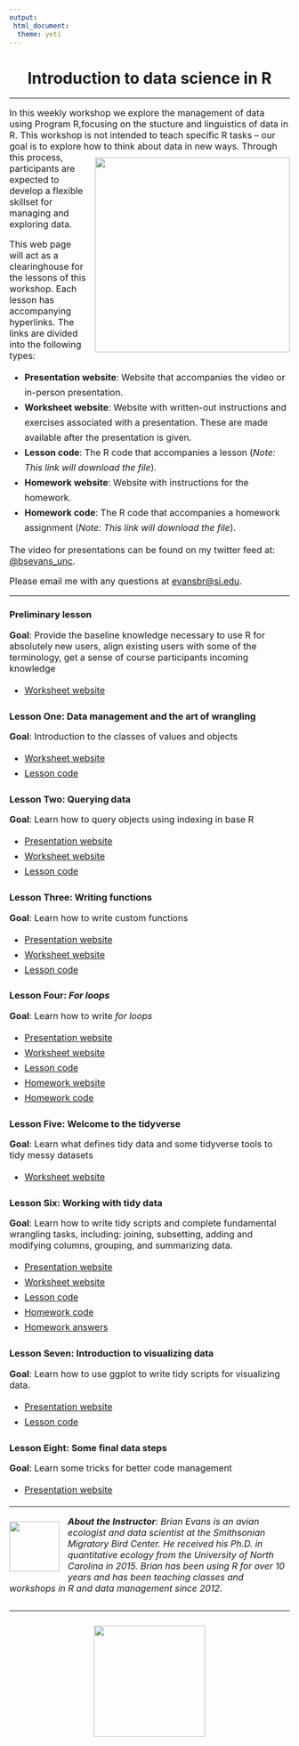 ```yaml
---
output:
 html_document:
  theme: yeti
---
```


<head>
<link rel="stylesheet" href="https://cdnjs.cloudflare.com/ajax/libs/font-awesome/4.7.0/css/font-awesome.min.css">
</head>

<style>

code{
  background-color:#f2f2f2;
  border-radius: 25px;
}
 
span.co{
  color:#000080;
  font-weight: bold;
}
 
img{
  display: block;
  padding-left: 15px;
  padding-right: 15px;
  padding-top: 10px;
  padding-bottom: 10px;
}

h4{
  text-align: left;
  font-size: 20px;
}

p{
  text-align: left;
  font-size: 16px;
}

ul, ol{
  line-height: 27px;
  text-align: left;
  font-size: 16px;
  margin-left: 0px;
}
 
blockquote{
  font-size: 18px;
  border-left: 8px solid #292093;
  background-color: #e6ffff;
  padding-left: 16px;
  padding-right: 16px;
}
 
.row{
  margin: auto;
}
 
table {
  border-collapse: collapse;
}

table, td, th {
  border: 1px solid black;
  padding: 5px;
  text-align: center;
  vertical-align: middle;
}
 
 /* Create two equal columns that floats next to each other */
.column {
  float: left;
  width: 50%;
  padding: 10px;
}

/* Clear floats after the columns */
.row:after {
  content: "";
  display: table;
  clear: both;
}

.roundBorder {
  border-radius: 25px;
  border: 5px solid #30288C;
  background: #D6EAF8;
  padding-left: 20px;
  padding-right: 20px;
  padding-top: 10px;
  padding-bottom: 10px;
}

.roundBorderBlack {
  border-radius: 25px;
  border: 10px solid #D3D3D3;
  padding-left: 20px;
  padding-right: 20px;
  padding-top: 10px;
  padding-bottom: 10px;
}

.roundBorderBlackEx {
  border-radius: 5px;
  border: 5px solid #D3D3D3;
  padding-left: 5px;
  padding-right: 5px;
  padding-top: 2px;
}

.roundBorderEx {
  border-radius: 3px;
  border: 5px solid #30288C;
  background: #D6EAF8;
  padding-left: 5px;
  padding-right: 5px;
  padding-top: 2px;
}

.tt {
    position: relative;
    display: inline-block;
    class: inline; 
    font-weight: bold;
    font-family: "Avenir";
    font-size: 18px;
    border-bottom: 1px black;
}

/* Tooltip text */
.tt .ttText {
    visibility: hidden;
    font-weight: normal;
    font-size: 18px;
    width: 200px;
    background-color: black;
    border: 1px solid black;
    color: white;
    text-align: left;
    padding: 5px;
    border-radius: 6px;
    position: absolute;
    z-index: 1;
}

/* Show the tooltip text when you mouse over the tooltip container */
.tt:hover .ttText {
    visibility: visible;
}

</style>

<h1 style="text-align: center;"><b>Introduction to data science in R</b></h1>
<hr>

<p>In this weekly workshop we explore the management of data using Program R,focusing on the stucture and linguistics of data in R. This workshop is not intended to teach specific R tasks -- our goal is to explore how to think about data in new ways. 
<img src = "rWorkshop/images/dsWorkflowOverview.png"
  style = "float:right;
  padding-right: 0px;
  width: 350px;">
Through this process, participants are expected to develop a flexible skillset for managing and exploring data.</p>

<p>This web page will act as a clearinghouse for the lessons of this workshop. Each lesson has accompanying hyperlinks. The links are divided into the following types:</p>
<ul>
<li><b>Presentation website</b>: Website that accompanies the video or in-person presentation.</li>
<li><b>Worksheet website</b>: Website with written-out instructions and exercises associated with a presentation. These are made available after the presentation is given.</li>
<li><b>Lesson code</b>: The R code that accompanies a lesson (<i>Note: This link will download the file</i>).</li>
<li><b>Homework website</b>: Website with instructions for the homework.</li>
<li><b>Homework code</b>: The R code that accompanies a homework assignment (<i>Note: This link will download the file</i>).</li>
</ul>

<p>The video for presentations can be found on my twitter feed at: <a href = "https://twitter.com/bsevans_unc">@bsevans_unc</a>.

<p>Please email me with any questions at <a href="mailto:evansbr@si.edu">evansbr@si.edu</a>.
<hr>

<h3>Preliminary lesson</h3>
<p><b>Goal</b>: Provide the baseline knowledge necessary to use R for absolutely new users, align existing users with some of the terminology, get a sense of course participants incoming knowledge</p>
<ul>
<li><a href = "https://smbc-nzp.github.io/introToWorkshop2018.html">Worksheet website</a></li>
</ul>

<h3>Lesson One: Data management and the art of wrangling</h3>
<p><b>Goal</b>: Introduction to the classes of values and objects</p>
<ul>
<li><a href = "https://smbc-nzp.github.io/lesson1_workheet.html">Worksheet website</a></li>
<li><a href = "https://smbc-nzp.github.io/lesson1_code.R" download>Lesson code</a></li>
</ul>

<h3>Lesson Two: Querying data</h3>
<p><b>Goal</b>: Learn how to query objects using indexing in base R</p>
<ul>
<li><a href = "https://smbc-nzp.github.io/lesson2_pres.html">Presentation website</a></li>
<li><a href = "https://smbc-nzp.github.io/lesson2_worksheet.html">Worksheet website</a></li>
<li><a href = "https://smbc-nzp.github.io/lesson2_code.R" download>Lesson code</a></li>
</ul>

<h3>Lesson Three: Writing functions</h3>
<p><b>Goal</b>: Learn how to write custom functions</p>
<ul>
<li><a href = "https://smbc-nzp.github.io/lesson3_pres.html">Presentation website</a></li>
<li><a href = "https://smbc-nzp.github.io/lesson3_worksheet.html">Worksheet website</a></li>
<li><a href = "https://smbc-nzp.github.io/lesson3_code.R" download>Lesson code</a></li>
</ul>

<h3>Lesson Four: <i>For loops</i></h3>
<p><b>Goal</b>: Learn how to write <i>for loops</i></p>
<ul>
<li><a href = "https://smbc-nzp.github.io/lesson4_pres.html">Presentation website</a></li>
<li><a href = "https://smbc-nzp.github.io/lesson4_worksheet.html">Worksheet website</a></li>
<li><a href = "https://smbc-nzp.github.io/lesson4_code.R" download>Lesson code</a></li>
<li><a href = "https://smbc-nzp.github.io/rHomework_lessons1-4.html">Homework website</a></li>
<li><a href = "https://smbc-nzp.github.io/lesson4_code.R" download>Homework code</a></li>
</ul>

<h3>Lesson Five: Welcome to the tidyverse</h3>
<p><b>Goal</b>: Learn what defines tidy data and some tidyverse tools to tidy messy datasets</p>
<ul>
<li><a href = "https://smbc-nzp.github.io/lesson5_worksheet.html">Worksheet website</a></li>
</ul>

<h3>Lesson Six: Working with tidy data</h3>
<p><b>Goal</b>: Learn how to write tidy scripts and complete fundamental wrangling tasks, including: joining, subsetting, adding and modifying columns, grouping, and summarizing data.</p>
<ul>
<li><a href = "https://smbc-nzp.github.io/lesson6_pres.html">Presentation website</a></li>
<li><a href = "https://smbc-nzp.github.io/lesson6_worksheet.html">Worksheet website</a></li>
<li><a href = "https://smbc-nzp.github.io/lesson6_code.R" download>Lesson code</a></li>
<li><a href = "https://smbc-nzp.github.io/lesson6_homeworkQuestions.R" download>Homework code</a></li>
<li><a href = "https://smbc-nzp.github.io/lesson6_homeworkCode.R" download>Homework answers</a></li>
</ul>

<h3>Lesson Seven: Introduction to visualizing data</h3>
<p><b>Goal</b>: Learn how to use ggplot to write tidy scripts for visualizing data.</p>
<ul>
<li><a href = "https://smbc-nzp.github.io/lesson7_pres.html">Presentation website</a></li>
<li><a href = "https://smbc-nzp.github.io/lesson7_code.R" download>Lesson code</a></li>
</ul>

<h3>Lesson Eight: Some final data steps</h3>
<p><b>Goal</b>: Learn some tricks for better code management</p>
<ul>
<li><a href = "https://smbc-nzp.github.io/lesson8_pres.html">Presentation website</a></li>
</ul>

<hr>
<div class = "row">
<img src = "rWorkshop/images/robotBird.jpg"
  style = "float:left;
  padding-left: 0px;
  width: 90px;">
<i><b>About the Instructor</b>: Brian Evans is an avian ecologist and data scientist at the Smithsonian Migratory Bird Center. 
He received his Ph.D. in quantitative ecology from the University of North Carolina in 2015. Brian has been using R for over 10 years and has been teaching classes and workshops in R and data management since 2012.</i>
</div>
<hr>
<img 
  src="rWorkshop/images/nzpLogo.png"
  style= "display: block;
    margin-left: auto;
    margin-right: auto;
    width: 200px;"/>

